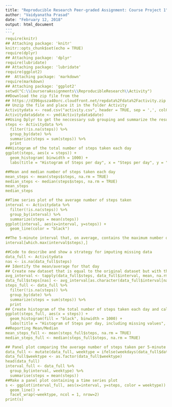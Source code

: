 
```r
---
title: "Reproducible Research Peer-graded Assignment: Course Project 1"
author: "Vaidyanatha Prasad"
date: "February 12, 2018"
output: html_document
---
```r
require(knitr)
## Attaching package: 'knitr'
knitr::opts_chunk$set(echo = TRUE)
require(dplyr)
## Attaching package: 'dplyr'
require(lubridate)
## Attaching package: 'lubridate'
require(ggplot2)
##  Attaching package: 'markdown'
require(markdown)
## Attaching package: 'ggplot2'
setwd("C:\\CourseraAssignments\\ReproducibleResearch\\Activity")
##Download the zip file from the 
## https://d396qusza40orc.cloudfront.net/repdata%2Fdata%2Factivity.zip
## Unzip the file and place it in the folder Activity 
Activitydata <- read.csv("activity.csv", header = TRUE, sep = ',', colClasses = c("numeric", "character","integer"))
Activitydata$date <- ymd(Activitydata$date)
##Using Dplyr to get the neccessary sub grouping and summarize the result 
steps <- Activitydata %>%
  filter(!is.na(steps)) %>%
  group_by(date) %>%
  summarize(steps = sum(steps)) %>%
  print
##Histogram of the total number of steps taken each day
ggplot(steps, aes(x = steps)) +
  geom_histogram( binwidth = 1000) +
  labs(title = "Histogram of Steps per day", x = "Steps per day", y = "Frequency")

##Mean and median number of steps taken each day
mean_steps <- mean(steps$steps, na.rm = TRUE)
median_steps <- median(steps$steps, na.rm = TRUE)
mean_steps
median_steps

##Time series plot of the average number of steps taken
interval <- Activitydata %>%
  filter(!is.na(steps)) %>%
  group_by(interval) %>%
  summarize(steps = mean(steps))
ggplot(interval, aes(x=interval, y=steps)) +
  geom_line(color = "black")

##The 5-minute interval that, on average, contains the maximum number of steps
interval[which.max(interval$steps),]

##Code to describe and show a strategy for imputing missing data
data_full <- Activitydata
nas <- is.na(data_full$steps)
## Identify the mean/average for that day
## Create new dataset that is equal to the original dataset but with the missing data filled in
avg_interval <- tapply(data_full$steps, data_full$interval, mean, na.rm=TRUE, simplify=TRUE)
data_full$steps[nas] <- avg_interval[as.character(data_full$interval[nas])]
steps_full <- data_full %>%
  filter(!is.na(steps)) %>%
  group_by(date) %>%
  summarize(steps = sum(steps)) %>%
  print
## Create histogram of the total number of steps taken each day and calculate and report the mean and median total number of steps taken per da
ggplot(steps_full, aes(x = steps)) +
  geom_histogram(fill = "black", binwidth = 1000) +
  labs(title = "Histogram of Steps per day, including missing values", x = "Steps per day", y = "Frequency")
##Reporting Mean/Median
mean_steps_full <- mean(steps_full$steps, na.rm = TRUE)
median_steps_full <- median(steps_full$steps, na.rm = TRUE)

## Panel plot comparing the average number of steps taken per 5-minute interval across weekdays and weekends
data_full <- mutate(data_full, weektype = ifelse(weekdays(data_full$date) == "Saturday" | weekdays(data_full$date) == "Sunday", "weekend", "weekday"))
data_full$weektype <- as.factor(data_full$weektype)
head(data_full)
interval_full <- data_full %>%
  group_by(interval, weektype) %>%
  summarise(steps = mean(steps))
##Make a panel plot containing a time series plot
s <- ggplot(interval_full, aes(x=interval, y=steps, color = weektype)) +
  geom_line() +
  facet_wrap(~weektype, ncol = 1, nrow=2)
print(s)
```
```
```

